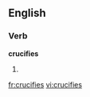 ==English==

===Verb===
'''crucifies'''

# {{third person singular of|[[crucify]]}}

[[fr:crucifies]]
[[vi:crucifies]]